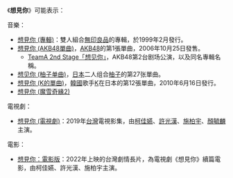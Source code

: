 《'''想見你'''》可能表示：

; 音樂：
* [[想見你_(專輯)|想見你 (專輯)]]：雙人組合[[無印良品_(樂團)|無印良品]]的專輯，於1999年2月發行。
* [[想見你_(AKB48單曲)|想見你 (AKB48單曲)]]，[[AKB48|AKB48]]的第1張單曲，2006年10月25日發售。
** [[TeamA_2nd_Stage「想见你」|TeamA 2nd Stage「想见你」]]，AKB48第2台剧场公演，以及同名專輯名稱。
* [[想见你_(柚子单曲)|想见你 (柚子单曲)]]，[[日本|日本]]二人组合[[柚子_(組合)|柚子]]的第27张單曲。
* [[想見你_(K的單曲)|想見你 (K的單曲)]]，[[韓國|韓國]]歌手[[K_(歌手)|K]]在日本的第12張單曲，2010年6月16日發行。
* [[想見你_(魔雪奇緣2)|想見你 (魔雪奇緣2)]]

; 電視劇：
* [[想見你_(電視劇)|想見你 (電視劇)]]：2019年[[台灣|台灣]]電視影集，由[[柯佳嬿|柯佳嬿]]、[[許光漢|許光漢]]、[[施柏宇|施柏宇]]、[[顏毓麟|顏毓麟]]主演。

; 電影：
* [[想見你：電影版|想見你：電影版]]：2022年上映的台灣劇情長片，為電視劇《想見你》續篇電影，由柯佳嬿、許光漢、施柏宇主演。

{{disambig|H|Cat=三字作品消歧义}}